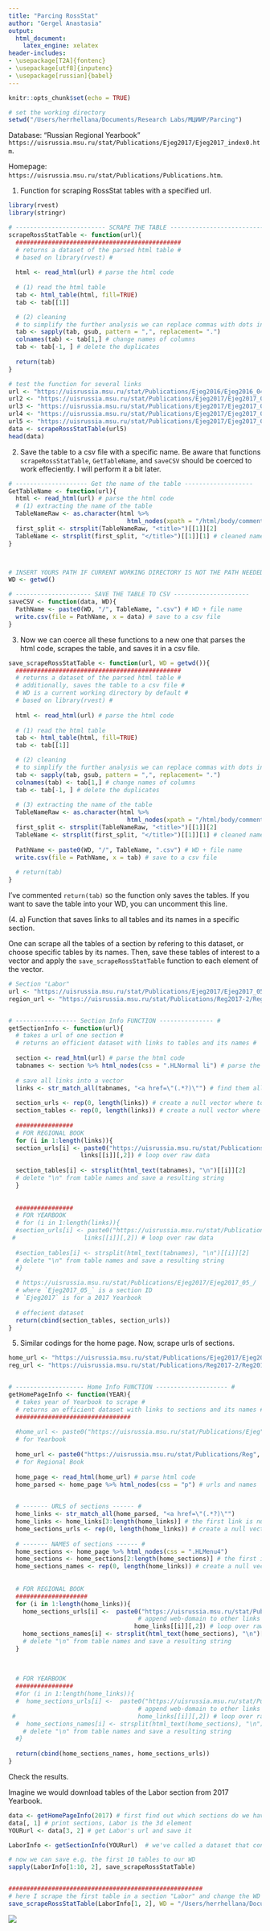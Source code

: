 ```yaml
---
title: "Parcing RossStat"
author: "Gergel Anastasia"
output: 
  html_document:
    latex_engine: xelatex
header-includes: 
- \usepackage[T2A]{fontenc}
- \usepackage[utf8]{inputenc}
- \usepackage[russian]{babel}
---
```


```r
knitr::opts_chunk$set(echo = TRUE)

# set the working directory
setwd("/Users/herrhellana/Documents/Research Labs/МЦИИР/Parcing")
```


Database: "Russian Regional Yearbook"
`https://uisrussia.msu.ru/stat/Publications/Ejeg2017/Ejeg2017_index0.htm`. 

Homepage: 
`https://uisrussia.msu.ru/stat/Publications/Publications.htm`.

(1) Function for scraping RossStat tables with a specified url. 
```r
library(rvest)
library(stringr)

# ------------------------- SCRAPE THE TABLE -------------------------- 
scrapeRossStatTable <- function(url){
  ##############################################
  # returns a dataset of the parsed html table #
  # based on library(rvest) #
  
  html <- read_html(url) # parse the html code
  
  # (1) read the html table
  tab <- html_table(html, fill=TRUE)
  tab <- tab[[1]]

  # (2) cleaning
  # to simplify the further analysis we can replace commas with dots in scientific notation
  tab <- sapply(tab, gsub, pattern = ",", replacement= ".")
  colnames(tab) <- tab[1,] # change names of columns
  tab <- tab[-1, ] # delete the duplicates
  
  return(tab)
}

# test the function for several links
url <- "https://uisrussia.msu.ru/stat/Publications/Ejeg2016/Ejeg2016_04_/Ejeg2016_04_240.htm"
url2 <- "https://uisrussia.msu.ru/stat/Publications/Ejeg2017/Ejeg2017_05_/Ejeg2017_05_010.htm"
url3 <- "https://uisrussia.msu.ru/stat/Publications/Ejeg2017/Ejeg2017_05_/Ejeg2017_05_030.htm"
url4 <- "https://uisrussia.msu.ru/stat/Publications/Ejeg2017/Ejeg2017_05_/Ejeg2017_05_260.htm"
url5 <- "https://uisrussia.msu.ru/stat/Publications/Ejeg2017/Ejeg2017_05_/Ejeg2017_05_290.htm"
data <- scrapeRossStatTable(url5)
head(data)
```



(2) Save the table to a csv file with a specific name. Be aware that functions `scrapeRossStatTable`, `GetTableName`, and `saveCSV` should be coerced to work effeciently. I will perform it a bit later. 
```r
# -------------------- Get the name of the table -------------------
GetTableName <- function(url){
  html <- read_html(url) # parse the html code
  # (1) extracting the name of the table
  TableNameRaw <- as.character(html %>% 
                                 html_nodes(xpath = "/html/body/comment()[3]"))
  first_split <- strsplit(TableNameRaw, "<title>")[[1]][2]
  TableName <- strsplit(first_split, "</title>")[[1]][1] # cleaned name
}



# INSERT YOURS PATH IF CURRENT WORKING DIRECTORY IS NOT THE PATH NEEDED
WD <- getwd()

# --------------------- SAVE THE TABLE TO CSV --------------------- 
saveCSV <- function(data, WD){
  PathName <- paste0(WD, "/", TableName, ".csv") # WD + file name
  write.csv(file = PathName, x = data) # save to a csv file
}
```



(3) Now we can coerce all these functions to a new one that parses the html code, scrapes the table, and saves it in a csv file. 
```r
save_scrapeRossStatTable <- function(url, WD = getwd()){
  ##############################################
  # returns a dataset of the parsed html table #
  # additionally, saves the table to a csv file #
  # WD is a current working directory by default #
  # based on library(rvest) #
  
  html <- read_html(url) # parse the html code
  
  # (1) read the html table
  tab <- html_table(html, fill=TRUE)
  tab <- tab[[1]]

  # (2) cleaning
  # to simplify the further analysis we can replace commas with dots in scientific notation
  tab <- sapply(tab, gsub, pattern = ",", replacement= ".")
  colnames(tab) <- tab[1,] # change names of columns
  tab <- tab[-1, ] # delete the duplicates
  
  # (3) extracting the name of the table
  TableNameRaw <- as.character(html %>% 
                                 html_nodes(xpath = "/html/body/comment()[3]"))
  first_split <- strsplit(TableNameRaw, "<title>")[[1]][2]
  TableName <- strsplit(first_split, "</title>")[[1]][1] # cleaned name
  
  PathName <- paste0(WD, "/", TableName, ".csv") # WD + file name
  write.csv(file = PathName, x = tab) # save to a csv file
  
  # return(tab)
}
```

I've commented `return(tab)` so the function only saves the tables. If you want to save the table into your WD, you can uncomment this line. 



(4. a) Function that saves links to all tables and its names in a specific section. 

One can scrape all the tables of a section by refering to this dataset, or choose specific tables by its names. Then, save these tables of interest to a vector and apply the `save_scrapeRossStatTable` function to each element of the vector. 

```r
# Section "Labor"
url <- "https://uisrussia.msu.ru/stat/Publications/Ejeg2017/Ejeg2017_05_/Ejeg2017_05_000.htm#HL_2"
region_url <- "https://uisrussia.msu.ru/stat/Publications/Reg2017-2/Reg2017-2_03_/Reg2017-2_03_000.htm"


# ----------------- Section Info FUNCTION --------------- #
getSectionInfo <- function(url){
  # takes a url of one section #
  # returns an efficient dataset with links to tables and its names #
  
  section <- read_html(url) # parse the html code 
  tabnames <- section %>% html_nodes(css = ".HLNormal li") # parse the part containing links to tables alone
  
  # save all links into a vector
  links <- str_match_all(tabnames, "<a href=\"(.*?)\"") # find them all
  
  section_urls <- rep(0, length(links)) # create a null vector where to save final links
  section_tables <- rep(0, length(links)) # create a null vector where to save table names
  
  ################
  # FOR REGIONAL BOOK
  for (i in 1:length(links)){
  section_urls[i] <- paste0("https://uisrussia.msu.ru/stat/Publications/Reg2017-2/Reg2017-2_03_/", # append web-domain to other links
                    links[[i]][,2]) # loop over raw data
  
  section_tables[i] <- strsplit(html_text(tabnames), "\n")[[i]][2]
  # delete "\n" from table names and save a resulting string
  }
  
  
  ################
  # FOR YEARBOOK
  # for (i in 1:length(links)){
  #section_urls[i] <- paste0("https://uisrussia.msu.ru/stat/Publications/Ejeg2017/Ejeg2017_05_/", # append web-domain to other links
 #                   links[[i]][,2]) # loop over raw data
  
  #section_tables[i] <- strsplit(html_text(tabnames), "\n")[[i]][2]
  # delete "\n" from table names and save a resulting string
  #}
  
  # https://uisrussia.msu.ru/stat/Publications/Ejeg2017/Ejeg2017_05_/
  # where `Ejeg2017_05_` is a section ID
  # `Ejeg2017` is for a 2017 Yearbook
  
  # effecient dataset
  return(cbind(section_tables, section_urls))
}
```






(5) Similar codings for the home page. Now, scrape urls of sections. 

```r
home_url <- "https://uisrussia.msu.ru/stat/Publications/Ejeg2017/Ejeg2017_index0.htm" # 2017 Yearbook
reg_url <- "https://uisrussia.msu.ru/stat/Publications/Reg2017-2/Reg2017-2_index0.htm" # Regional Book 2017


# ------------------- Home Info FUNCTION -------------------- #
getHomePageInfo <- function(YEAR){
  # takes year of Yearbook to scrape #
  # returns an efficient dataset with links to sections and its names #
  ################################
  
  #home_url <- paste0("https://uisrussia.msu.ru/stat/Publications/Ejeg", as.character(YEAR), "/Ejeg", as.character(YEAR), "_index0.htm")
  # for Yearbook
  
  home_url <- paste0("https://uisrussia.msu.ru/stat/Publications/Reg", as.character(YEAR), "-2/Reg", as.character(YEAR), "-2_index0.htm")
  # for Regional Book
  
  home_page <- read_html(home_url) # parse html code
  home_parsed <- home_page %>% html_nodes(css = "p") # urls and names
  

  # ------- URLS of sections ------ #
  home_links <- str_match_all(home_parsed, "<a href=\"(.*?)\"")
  home_links <- home_links[3:length(home_links)] # the first link is null, the second one leads to a preface, delete it
  home_sections_urls <- rep(0, length(home_links)) # create a null vector where to save final links
  
  # ------- NAMES of sections ------ #
  home_sections <- home_page %>% html_nodes(css = ".HLMenu4")
  home_sections <- home_sections[2:length(home_sections)] # the first is a preface, delete it
  home_sections_names <- rep(0, length(home_links)) # create a null vector where to save table names
  
  
  # FOR REGIONAL BOOK
  ####################
  for (i in 1:length(home_links)){
    home_sections_urls[i] <-  paste0("https://uisrussia.msu.ru/stat/Publications/Reg2017-2/", 
                                    # append web-domain to other links
                                   home_links[[i]][,2]) # loop over raw data
    home_sections_names[i] <- strsplit(html_text(home_sections), "\n")[[i]][2]
    # delete "\n" from table names and save a resulting string
  }  
  
  
  
  # FOR YEARBOOK
  ################
  #for (i in 1:length(home_links)){
  #  home_sections_urls[i] <-  paste0("https://uisrussia.msu.ru/stat/Publications/Ejeg2017/", 
                                    # append web-domain to other links
 #                                  home_links[[i]][,2]) # loop over raw data
  #  home_sections_names[i] <- strsplit(html_text(home_sections), "\n")[[i]][2]
    # delete "\n" from table names and save a resulting string
  #}
  
  return(cbind(home_sections_names, home_sections_urls))
}
```



Check the results. 

Imagine we would download tables of the Labor section from 2017 Yearbook. 

```r
data <- getHomePageInfo(2017) # first find out which sections do we have
data[, 1] # print sections, Labor is the 3d element
YOURurl <- data[3, 2] # get Labor's url and save it

LaborInfo <- getSectionInfo(YOURurl)  # we've called a dataset that contains table names of the section, and its urls

# now we can save e.g. the first 10 tables to our WD
sapply(LaborInfo[1:10, 2], save_scrapeRossStatTable)


######################################################
# here I scrape the first table in a section "Labor" and change the WD where I save the table
save_scrapeRossStatTable(LaborInfo[1, 2], WD = "/Users/herrhellana/Documents/Research Labs")
```

![](screen.png)
